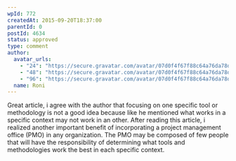 ```yaml
---
wpId: 772
createdAt: 2015-09-20T18:37:00
parentId: 0
postId: 4634
status: approved
type: comment
author:
  avatar_urls:
    - "24": "https://secure.gravatar.com/avatar/07d0f4f67f88c64a76da78df67832616?s=24&d=mm&r=g"
    - "48": "https://secure.gravatar.com/avatar/07d0f4f67f88c64a76da78df67832616?s=48&d=mm&r=g"
    - "96": "https://secure.gravatar.com/avatar/07d0f4f67f88c64a76da78df67832616?s=96&d=mm&r=g"
  name: Roni
---
```


Great article, i agree with the author that focusing on one specific tool or methodology is not a good idea because like he mentioned what works in a specific context may not work in an other. After reading this article, i realized another important benefit of incorporating a project management office (PMO) in any organization. The PMO may be composed of few people that will have the responsibility of determining what tools and methodologies work the best in each specific context.